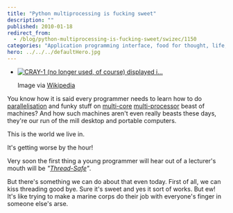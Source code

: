 ```yaml
---
title: "Python multiprocessing is fucking sweet"
description: ""
published: 2010-01-18
redirect_from:
  - /blog/python-multiprocessing-is-fucking-sweet/swizec/1150
categories: "Application programming interface, food for thought, life, Multi-core, Multiprocessing, Parallel computing, Process, Programming, Thread, Uncategorized"
hero: ../../../defaultHero.jpg
---
```


- [![CRAY-1 (no longer used, of course) displayed i...](https://swizec.com/wp-content/uploads/2010/01/300px-Cray-1-p1010221.jpg "CRAY-1 (no longer used, of course) displayed i...")](http://commons.wikipedia.org/wiki/Image:Cray-1-p1010221.jpg)

  Image via [Wikipedia](http://commons.wikipedia.org/wiki/Image:Cray-1-p1010221.jpg)

You know how it is said every programmer needs to learn how to do [parallelisation](http://en.wikipedia.org/wiki/Parallel_computing "Parallel computing") and funky stuff on [multi-core](http://en.wikipedia.org/wiki/Multi-core "Multi-core") [multi-processor](http://en.wikipedia.org/wiki/Multiprocessing "Multiprocessing") beast of machines? And how such machines aren't even really beasts these days, they're our run of the mill desktop and portable computers.

This is the world we live in.

It's getting worse by the hour!

Very soon the first thing a young programmer will hear out of a lecturer's mouth will be _"[Thread-Safe](http://en.wikipedia.org/wiki/Thread_safety "Thread safety")"_.

But there's something we can do about that even today. First of all, we can kiss threading good bye. Sure it's sweet and yes it sort of works. But ew! It's like trying to make a marine corps do their job with everyone's finger in someone else's arse.
